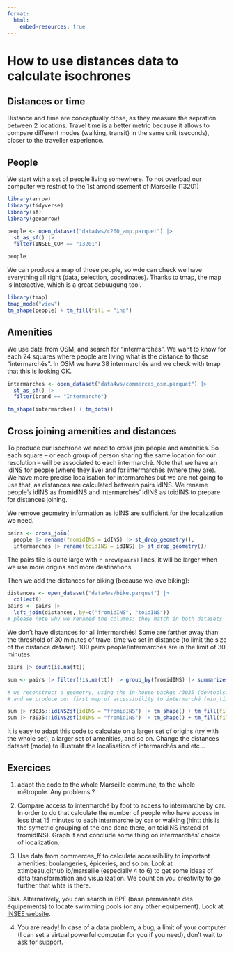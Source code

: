 ```yaml
---
format: 
  html: 
    embed-resources: true
---
```


# How to use distances data to calculate isochrones

## Distances or time 

Distance and time are conceptually close, as they measure the sepration between 2 locations.
Travel time is a better metric because it allows to compare different modes (walking, transit) in the same unit (seconds), closer to the traveller experience.

##  People

We start with a set of people living somewhere. 
To not overload our computer we restrict to the 1st arrondissement of Marseille (13201)

```r
library(arrow)
library(tidyverse)
library(sf)
library(geoarrow)

people <- open_dataset("data4ws/c200_amp.parquet") |> 
  st_as_sf() |> 
  filter(INSEE_COM == "13201")

people
```

We can produce a map of those people, so wde can check we have everything all right (data, selection, coordinates). Thanks to tmap, the map is interactive, which is a great debuugung tool.

```r
library(tmap)
tmap_mode("view")
tm_shape(people) + tm_fill(fill = "ind")
```

## Amenities

We use data from OSM, and search for "intermarchés". We want to know for each 24 squares where people are living what is the distance to those "intermarchés". In OSM we have 38 intermarchés and we check with tmap that this is looking OK.

```r

intermarches <- open_dataset("data4ws/commerces_osm.parquet") |> 
  st_as_sf() |> 
  filter(brand == "Intermarché")

tm_shape(intermarches) + tm_dots()

```

## Cross joining amenities and distances

To produce our isochrone we need to cross join people and amenities. So each square -- or each group of person sharing the same location for our resolution -- will be associated to each intermarché. Note that we have an idINS for people (where they live) and for intermarchés (where they are). We have more precise localisation for intermarchés but we are not going to use that, as distances are calculated between pairs idINS. We rename people's idINS as fromidINS and intermarchés' idINS as toidINS to prepare for distances joining.

We remove geometry information as idINS are sufficient for the localization we need.

```r

pairs <- cross_join(
  people |> rename(fromidINS = idINS) |> st_drop_geometry(),
  intermarches |> rename(toidINS = idINS) |> st_drop_geometry())

```

The pairs file is quite large with `r nrow(pairs)` lines, it will be larger when we use more origins and more destinations.

Then we add the distances for biking (because we love biking):

```r

distances <- open_dataset("data4ws/bike.parquet") |> 
  collect()
pairs <- pairs |> 
  left_join(distances, by=c("fromidINS", "toidINS")) 
# please note why we renamed the columns: they match in both datasets
```

We don't have distances for all intermarchés! Some are farther away than the threshold of 30 minutes of travel time we set in distance (to limit the size of the distance dataset). 100 pairs people/intermarchés are in the limit of 30 minutes. 

```r
pairs |> count(is.na(tt))

sum <- pairs |> filter(!is.na(tt)) |> group_by(fromidINS) |> summarize(n =n(), min_time = min(tt)/60) |> arrange(min_time)

# we reconstruct a geometry, using the in-house packge r3035 (devtools::install_github("xtimbeau/r3035"))
# and we produce our first map of accessibility to intermarché (min_time, number of intermarchés, and so on)

sum |> r3035::idINS2sf(idINS = "fromidINS") |> tm_shape() + tm_fill(fill = "min_time")
sum |> r3035::idINS2sf(idINS = "fromidINS") |> tm_shape() + tm_fill(fill = "n")

```

It is easy to adapt this code to calculate on a larger set of origins (try with the whole set), a larger set of amenities, and so on. Change the distances dataset (mode) to illustrate the localisation of intermarchés and etc...

## Exercices

1.  adapt the code to the whole Marseille commune, to the whole métropole. Any problems ?

2.  Compare access to intermarché by foot to access to intermarché by car. In order to do that calculate the number of people who have access in less that 15 minutes to each intermarché by car or walking (hint: this is the symetric grouping of the one done there, on toidINS instead of fromidINS). Graph it and conclude some thing on intermarchés' choice of localization.

3.  Use data from commerces_ff to calculate accessibility to important amenities: boulangeries, épiceries, and so on. Look at xtimbeau.github.io/marseille (especially 4 to 6) to get some ideas of data transformation and visualization. We count on you creativity to go further that whta is there.

3bis. Alternatively, you can search in BPE (base permanente des équipements) to locate swimming pools (or any other equipement). Look at [INSEE website](https://www.insee.fr/fr/metadonnees/source/operation/s2216/presentation).

4. You are ready! In case of a data problem, a bug, a limit of your computer (I can set a virtual powerful computer for you if you need), don't wait to ask for support.
